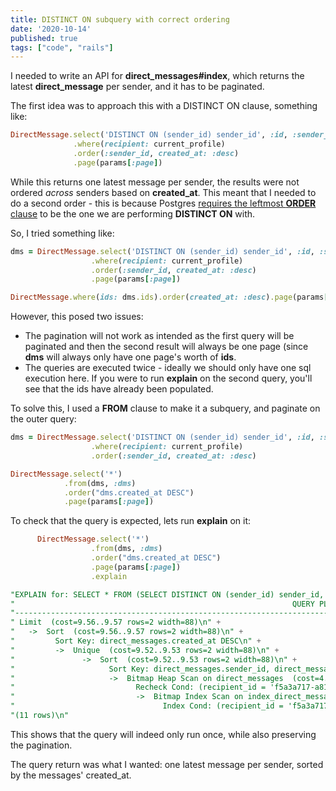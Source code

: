 ```yaml
---
title: DISTINCT ON subquery with correct ordering
date: '2020-10-14'
published: true
tags: ["code", "rails"]
---
```

I needed to write an API for **direct_messages#index**, which returns the latest **direct_message** per sender, and it has to be paginated.

The first idea was to approach this with a DISTINCT ON clause, something like:
~~~ruby
DirectMessage.select('DISTINCT ON (sender_id) sender_id', :id, :sender_id, :message, :created_at)
              .where(recipient: current_profile)
              .order(:sender_id, created_at: :desc)
              .page(params[:page])
~~~

While this returns one latest message per sender, the results were not ordered *across* senders based on **created_at**. This meant that I needed to do a second order - this is because Postgres
[requires the leftmost **ORDER** clause](https://www.postgresql.org/docs/9.5/sql-select.html#SQL-DISTINCT) to be the one we are performing **DISTINCT ON** with.


So, I tried something like:

~~~ruby
dms = DirectMessage.select('DISTINCT ON (sender_id) sender_id', :id, :sender_id, :message, :created_at)
                  .where(recipient: current_profile)
                  .order(:sender_id, created_at: :desc)
                  .page(params[:page])

DirectMessage.where(ids: dms.ids).order(created_at: :desc).page(params[:page])
~~~

However, this posed two issues:

* The pagination will not work as intended as the first query will be paginated and then the second result will always be one page (since **dms** will always only have one page's worth of **ids**.
* The queries are executed twice - ideally we should only have one sql execution here. If you were to run **explain** on the second query, you'll see that the ids have already been populated.

To solve this, I used a **FROM** clause to make it a subquery, and paginate on the outer query:

~~~ruby
dms = DirectMessage.select('DISTINCT ON (sender_id) sender_id', :id, :sender_id, :message, :created_at)
                  .where(recipient: current_profile)
                  .order(:sender_id, created_at: :desc)

DirectMessage.select('*')
            .from(dms, :dms)
            .order("dms.created_at DESC")
            .page(params[:page])
~~~

To check that the query is expected, lets run **explain** on it:
~~~ruby
      DirectMessage.select('*')
                  .from(dms, :dms)
                  .order("dms.created_at DESC")
                  .page(params[:page])
                  .explain
~~~

~~~sql
"EXPLAIN for: SELECT * FROM (SELECT DISTINCT ON (sender_id) sender_id, \"direct_messages\".\"id\", \"direct_messages\".\"sender_id\", \"direct_messages\".\"message\", \"direct_messages\".\"created_at\" FROM \"direct_messages\" WHERE \"direct_messages\".\"recipient_id\" = $1 ORDER BY \"direct_messages\".\"sender_id\" ASC, \"direct_messages\".\"created_at\" DESC) dms ORDER BY dms.created_at DESC LIMIT $3 OFFSET $4 [[\"recipient_id\", \"f5a3a717-a81a-48e8-9f10-31c825c52fb9\"], [\"LIMIT\", 10], [\"OFFSET\", 0]]\n" +
"                                                              QUERY PLAN\n" +
"---------------------------------------------------------------------------------------------------------------------------------------\n" +
" Limit  (cost=9.56..9.57 rows=2 width=88)\n" +
"   ->  Sort  (cost=9.56..9.57 rows=2 width=88)\n" +
"         Sort Key: direct_messages.created_at DESC\n" +
"         ->  Unique  (cost=9.52..9.53 rows=2 width=88)\n" +
"               ->  Sort  (cost=9.52..9.53 rows=2 width=88)\n" +
"                     Sort Key: direct_messages.sender_id, direct_messages.created_at DESC\n" +
"                     ->  Bitmap Heap Scan on direct_messages  (cost=4.17..9.51 rows=2 width=88)\n" +
"                           Recheck Cond: (recipient_id = 'f5a3a717-a81a-48e8-9f10-31c825c52fb9'::uuid)\n" +
"                           ->  Bitmap Index Scan on index_direct_messages_on_recipient_id (cost=0.00..4.17 rows=2 width=0)\n" +
"                                 Index Cond: (recipient_id = 'f5a3a717-a81a-48e8-9f10-31c825c52fb9'::uuid)\n" +
"(11 rows)\n"
~~~

This shows that the query will indeed only run once, while also preserving the pagination.

The query return was what I wanted: one latest message per sender, sorted by the messages' created_at.